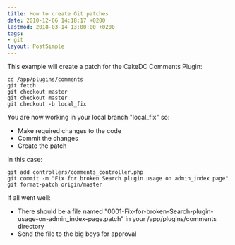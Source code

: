 ```yaml
---
title: How to create Git patches
date: 2010-12-06 14:18:17 +0200
lastmod: 2018-03-14 13:00:00 +0200
tags:
- git
layout: PostSimple
---
```


This example will create a patch for the CakeDC Comments Plugin:

```
cd /app/plugins/comments
git fetch
git checkout master
git checkout master
git checkout -b local_fix
```

You are now working in your local branch "local_fix" so:

- Make required changes to the code
- Commit the changes
- Create the patch

In this case:

```
git add controllers/comments_controller.php
git commit -m "Fix for broken Search plugin usage on admin_index page"
git format-patch origin/master
```

If all went well:

- There should be a file named "0001-Fix-for-broken-Search-plugin-usage-on-admin_index-page.patch" in your /app/plugins/comments directory
- Send the file to the big boys for approval
